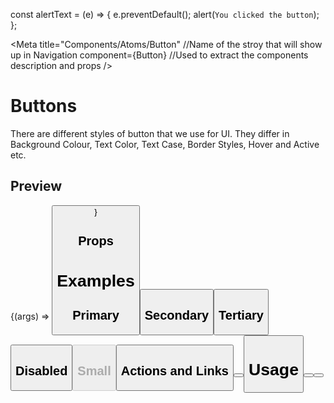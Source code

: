 const alertText = (e) => {
  e.preventDefault();
  alert(`You clicked the button`);
};

<Meta
  title="Components/Atoms/Button" //Name of the stroy that will show up in Navigation
  component={Button} //Used to extract the components description and props
/>

# Buttons

There are different styles of button that we use for UI. They differ in Background Colour, Text Color,
Text Case, Border Styles, Hover and Active etc.

## Preview

<Canvas>
  <Story
    name="Default"
    args={{
      label: "Default",
      disabled: false,
      variant: "default",
      type: "button",
      isSmall: false,
      onClick: action(alertText),
    }}
  >
    {(args) => <Button {...args} />}
  </Story>
</Canvas>

## Props

<ArgsTable of={Button} />

# Examples

## Primary

<Canvas>
  <Story name="Primary">
    <Button label="Primary" variant="primary" value="primary" />
  </Story>
</Canvas>

## Secondary

<Canvas>
  <Story name="Secondary">
    <Button label="Secondary" variant="secondary" value="secondary" />
  </Story>
</Canvas>

## Tertiary

<Canvas>
  <Story name="Tertiary">
    <Button label="Tertiary" variant="tertiary" value="tertiary" />
  </Story>
</Canvas>

## Disabled

<Canvas>
  <Story name="Disabled">
    <Button label="Disabled" disabled={true} />
  </Story>
</Canvas>

## Small

<Canvas>
  <Story name="Small">
    <Button label="Small" isSmall={true} />
  </Story>
</Canvas>

## Actions and Links

<Canvas>
  <Story name="ActionsAndLinks">
    <div>
      <Button
        label="Submit"
        type="submit"
        onClick={alertText}
        variant="primary"
      />
      <Button
        label="Link"
        variant="primary"
        href="https://www.github.com/dtro-devuk"
        target="_blank"
      />
    </div>
  </Story>
</Canvas>

# Usage

<Canvas>
  <Story name="PrimaryAndSecondary">
    <div>
      <Button label="Secondary" variant="secondary" value="secondary" />
      <Button label="Primary" variant="primary" value="primary" />
    </div>
  </Story>
</Canvas>
